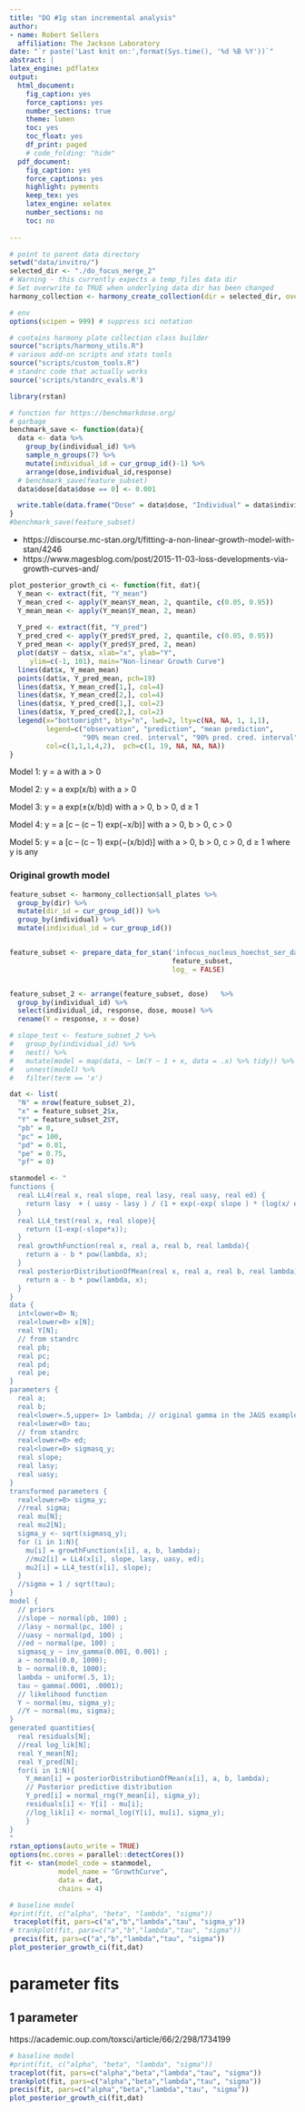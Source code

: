 ```yaml
---
title: "DO #1g stan incremental analysis"
author:
- name: Robert Sellers
  affiliation: The Jackson Laboratory
date: "`r paste('Last knit on:',format(Sys.time(), '%d %B %Y'))`"
abstract: |
latex_engine: pdflatex
output:
  html_document:
    fig_caption: yes
    force_captions: yes
    number_sections: true
    theme: lumen
    toc: yes
    toc_float: yes
    df_print: paged
    # code_folding: "hide"
  pdf_document:
    fig_caption: yes
    force_captions: yes
    highlight: pyments
    keep_tex: yes
    latex_engine: xelatex
    number_sections: no
    toc: no
    
---
```

```r
# point to parent data directory
setwd("data/invitro/")
selected_dir <- "./do_focus_merge_2"
# Warning - this currently expects a temp_files data dir 
# Set overwrite to TRUE when underlying data dir has been changed
harmony_collection <- harmony_create_collection(dir = selected_dir, overwrite = FALSE)

# env
options(scipen = 999) # suppress sci notation

# contains harmony plate collection class builder
source("scripts/harmony_utils.R")
# various add-on scripts and stats tools
source("scripts/custom_tools.R")
# standrc code that actually works
source('scripts/standrc_evals.R')

library(rstan)
```

```r
# function for https://benchmarkdose.org/
# garbage
benchmark_save <- function(data){
  data <- data %>%
    group_by(individual_id) %>%
    sample_n_groups(7) %>%
    mutate(individual_id = cur_group_id()-1) %>%
    arrange(dose,individual_id,response)
  # benchmark_save(feature_subset)
  data$dose[data$dose == 0] <- 0.001

  write.table(data.frame("Dose" = data$dose, "Individual" = data$individual_id, "Response" = as.integer(data$response)), "~/Desktop/example.tsv",sep = '\t', row.names = F,quote = FALSE)
}
#benchmark_save(feature_subset)
```
- https://discourse.mc-stan.org/t/fitting-a-non-linear-growth-model-with-stan/4246
- https://www.magesblog.com/post/2015-11-03-loss-developments-via-growth-curves-and/


```r
plot_posterior_growth_ci <- function(fit, dat){
  Y_mean <- extract(fit, "Y_mean")
  Y_mean_cred <- apply(Y_mean$Y_mean, 2, quantile, c(0.05, 0.95))
  Y_mean_mean <- apply(Y_mean$Y_mean, 2, mean)
  
  Y_pred <- extract(fit, "Y_pred")
  Y_pred_cred <- apply(Y_pred$Y_pred, 2, quantile, c(0.05, 0.95))
  Y_pred_mean <- apply(Y_pred$Y_pred, 2, mean)
  plot(dat$Y ~ dat$x, xlab="x", ylab="Y", 
     ylim=c(-1, 101), main="Non-linear Growth Curve")
  lines(dat$x, Y_mean_mean)
  points(dat$x, Y_pred_mean, pch=19)
  lines(dat$x, Y_mean_cred[1,], col=4)
  lines(dat$x, Y_mean_cred[2,], col=4)
  lines(dat$x, Y_pred_cred[1,], col=2)
  lines(dat$x, Y_pred_cred[2,], col=2)
  legend(x="bottomright", bty="n", lwd=2, lty=c(NA, NA, 1, 1,1),
         legend=c("observation", "prediction", "mean prediction",
                  "90% mean cred. interval", "90% pred. cred. interval"),
         col=c(1,1,1,4,2),  pch=c(1, 19, NA, NA, NA))
}
```

Model 1: y = a with a > 0

Model 2: y = a exp(x/b) with a > 0

Model 3: y = a exp(±(x/b)d) with a > 0, b > 0, d ≥ 1

Model 4: y = a [c – (c – 1) exp(−x/b)] with a > 0, b > 0, c > 0

Model 5: y = a [c – (c – 1) exp(−(x/b)d)] with a > 0, b > 0, c > 0, d ≥ 1 where y is any

### Original growth model

```r
feature_subset <- harmony_collection$all_plates %>%
  group_by(dir) %>%
  mutate(dir_id = cur_group_id()) %>%
  group_by(individual) %>%
  mutate(individual_id = cur_group_id())


feature_subset <- prepare_data_for_stan('infocus_nucleus_hoechst_ser_dark_1px_mean',
                                        feature_subset, 
                                        log_ = FALSE)


feature_subset_2 <- arrange(feature_subset, dose)   %>%
  group_by(individual_id) %>%
  select(individual_id, response, dose, mouse) %>% 
  rename(Y = response, x = dose) 

# slope_test <- feature_subset_2 %>% 
#   group_by(individual_id) %>% 
#   nest() %>% 
#   mutate(model = map(data, ~ lm(Y ~ 1 + x, data = .x) %>% tidy)) %>% 
#   unnest(model) %>% 
#   filter(term == 'x')

dat <- list(
  "N" = nrow(feature_subset_2),  
  "x" = feature_subset_2$x,
  "Y" = feature_subset_2$Y,
  "pb" = 0,
  "pc" = 100,
  "pd" = 0.01,
  "pe" = 0.75,
  "pf" = 0)

stanmodel <- "
functions {
  real LL4(real x, real slope, real lasy, real uasy, real ed) {
    return lasy  + ( uasy - lasy ) / (1 + exp(-exp( slope ) * (log(x/ ed ))))^exp( 0 );
  }
  real LL4_test(real x, real slope){
    return (1-exp(-slope*x));
  }
  real growthFunction(real x, real a, real b, real lambda){
    return a - b * pow(lambda, x);
  }
  real posteriorDistributionOfMean(real x, real a, real b, real lambda){
    return a - b * pow(lambda, x);
  }
}
data {
  int<lower=0> N; 
  real<lower=0> x[N];
  real Y[N]; 
  // from standrc
  real pb; 
  real pc; 
  real pd; 
  real pe;
} 
parameters {
  real a;
  real b;
  real<lower=.5,upper= 1> lambda; // original gamma in the JAGS example  
  real<lower=0> tau; 
  // from standrc
  real<lower=0> ed;
  real<lower=0> sigmasq_y;
  real slope; 
  real lasy; 
  real uasy; 
} 
transformed parameters {
  real<lower=0> sigma_y;
  //real sigma; 
  real mu[N];
  real mu2[N];
  sigma_y <- sqrt(sigmasq_y); 
  for (i in 1:N){
    mu[i] = growthFunction(x[i], a, b, lambda);
    //mu2[i] = LL4(x[i], slope, lasy, uasy, ed);
    mu2[i] = LL4_test(x[i], slope);
  }
  //sigma = 1 / sqrt(tau); 
} 
model {
  // priors
  //slope ~ normal(pb, 100) ; 
  //lasy ~ normal(pc, 100) ; 
  //uasy ~ normal(pd, 100) ; 
  //ed ~ normal(pe, 100) ;
  sigmasq_y ~ inv_gamma(0.001, 0.001) ; 
  a ~ normal(0.0, 1000); 
  b ~ normal(0.0, 1000); 
  lambda ~ uniform(.5, 1); 
  tau ~ gamma(.0001, .0001); 
  // likelihood function
  Y ~ normal(mu, sigma_y);   
  //Y ~ normal(mu, sigma);   
}
generated quantities{
  real residuals[N];
  //real log_lik[N];
  real Y_mean[N]; 
  real Y_pred[N]; 
  for(i in 1:N){
    Y_mean[i] = posteriorDistributionOfMean(x[i], a, b, lambda);
    // Posterior predictive distribution
    Y_pred[i] = normal_rng(Y_mean[i], sigma_y);    
    residuals[i] <- Y[i] - mu[i];
    //log_lik[i] <- normal_log(Y[i], mu[i], sigma_y);
    }
}
"
rstan_options(auto_write = TRUE)
options(mc.cores = parallel::detectCores())
fit <- stan(model_code = stanmodel, 
            model_name = "GrowthCurve", 
            data = dat,
            chains = 4)

# baseline model
#print(fit, c("alpha", "beta", "lambda", "sigma"))
 traceplot(fit, pars=c("a","b","lambda","tau", "sigma_y"))
# trankplot(fit, pars=c("a","b","lambda","tau", "sigma"))
 precis(fit, pars=c("a","b","lambda","tau", "sigma"))
plot_posterior_growth_ci(fit,dat)
```
# parameter fits
## 1 parameter

 https://academic.oup.com/toxsci/article/66/2/298/1734199

```r
# baseline model
#print(fit, c("alpha", "beta", "lambda", "sigma"))
traceplot(fit, pars=c("alpha","beta","lambda","tau", "sigma"))
trankplot(fit, pars=c("alpha","beta","lambda","tau", "sigma"))
precis(fit, pars=c("alpha","beta","lambda","tau", "sigma"))
plot_posterior_growth_ci(fit,dat)
```
